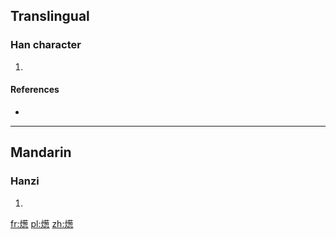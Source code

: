 ==Translingual==

===Han character===
{{Han char|rn=86|rad=火|as=13|sn=17|four=|canj=FTPP}}

# {{defn|Han|sort=火13}}

====References====
* {{Han ref|kx=0685.070|dkj=19476|dj=1097.110|hdz=32240.090|uh=71EA|ud=29162}}

----

==Mandarin==

===Hanzi===
{{cmn-hanzi|pin=[[cōng]] ([[cong1]])|wg=ts'ung<sup>1</sup>}}

# {{defn|lang=cmn|sort=火13}}

[[fr:燪]]
[[pl:燪]]
[[zh:燪]]